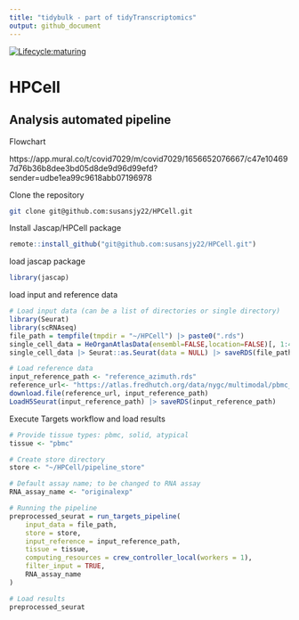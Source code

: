 ```yaml
---
title: "tidybulk - part of tidyTranscriptomics"
output: github_document
---
```


<!-- badges: start -->
[![Lifecycle:maturing](https://img.shields.io/badge/lifecycle-maturing-blue.svg)](https://www.tidyverse.org/lifecycle/#maturing) 
<!-- badges: end -->

# HPCell

## Analysis automated pipeline

Flowchart

https://app.mural.co/t/covid7029/m/covid7029/1656652076667/c47e104697d76b36b8dee3bd05d8de9d96d99efd?sender=udbe1ea99c9618abb07196978

Clone the repository

```bash

git clone git@github.com:susansjy22/HPCell.git

```

Install Jascap/HPCell package 

```r

remote::install_github("git@github.com:susansjy22/HPCell.git")

```

load jascap package 

```r

library(jascap)

```

load input and reference data


```r

# Load input data (can be a list of directories or single directory)
library(Seurat)
library(scRNAseq)
file_path = tempfile(tmpdir = "~/HPCell") |> paste0(".rds")
single_cell_data = HeOrganAtlasData(ensembl=FALSE,location=FALSE)[, 1:400]
single_cell_data |> Seurat::as.Seurat(data = NULL) |> saveRDS(file_path)

# Load reference data 
input_reference_path <- "reference_azimuth.rds"
reference_url<- "https://atlas.fredhutch.org/data/nygc/multimodal/pbmc_multimodal.h5seurat"
download.file(reference_url, input_reference_path)
LoadH5Seurat(input_reference_path) |> saveRDS(input_reference_path)
```

Execute Targets workflow and load results

```r
# Provide tissue types: pbmc, solid, atypical
tissue <- "pbmc"

# Create store directory 
store <- "~/HPCell/pipeline_store"

# Default assay name; to be changed to RNA assay
RNA_assay_name <- "originalexp"

# Running the pipeline
preprocessed_seurat = run_targets_pipeline(
    input_data = file_path, 
    store = store,
    input_reference = input_reference_path,
    tissue = tissue,
    computing_resources = crew_controller_local(workers = 1), 
    filter_input = TRUE, 
    RNA_assay_name 
)

# Load results
preprocessed_seurat

```
